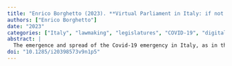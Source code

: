 ```yaml
---
title: "Enrico Borghetto (2023). **Virtual Parliament in Italy: if not now, when? The debate about a virtual Parliament during the pandemic emergency**. *Interdisciplinary Political Studies*, 9(1), 5--19."
authors: ["Enrico Borghetto"]
date: "2023"
categories: ["Italy", "lawmaking", "legislatures", "COVID-19", "digital politics"]
abstract: |
  The emergence and spread of the Covid-19 emergency in Italy, as in the rest of the world, required parliaments to balance two priorities: ensuring the continuity of parliamentary work and protecting the health of their members and staff. If, in some legislative assemblies, the difficult balance between the right to health and the functioning of parliamentary institutions has been pursued through the implementation of measures that contemplate the use of remote participation and voting, the choices made by the Italian chambers have been more conservative, never coming to favor such solutions, at least in the plenary. This paper contributes to the debate on the digitization of parliamentary assemblies by analyzing the political reasons behind the decision to maintain the status quo in Italy, a country where the containment measures to limit the spread of Covid-19 were among the strictest in the world.
doi: "10.1285/i20398573v9n1p5"
---
```

